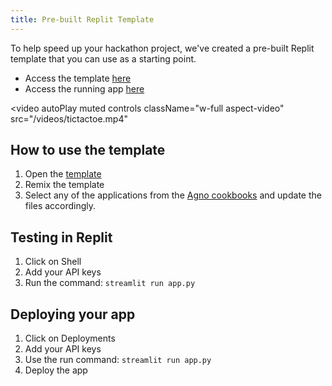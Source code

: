 ```yaml
---
title: Pre-built Replit Template
---
```


To help speed up your hackathon project, we've created a pre-built Replit template that you can use as a starting point.

- Access the template [here](https://agno.link/hack-repl)
- Access the running app [here](https://agno.link/hack-repl-app)

<video
  autoPlay
  muted
  controls
  className="w-full aspect-video"
  src="/videos/tictactoe.mp4"
></video>

## How to use the template

1. Open the [template](https://agno.link/hack-repl)
2. Remix the template
3. Select any of the applications from the [Agno cookbooks](https://github.com/agno-agi/agno/tree/main/cookbook/examples/apps) and update the files accordingly.

## Testing in Replit

1. Click on Shell
2. Add your API keys
3. Run the command: `streamlit run app.py`

## Deploying your app

1. Click on Deployments
2. Add your API keys
3. Use the run command: `streamlit run app.py`
4. Deploy the app

